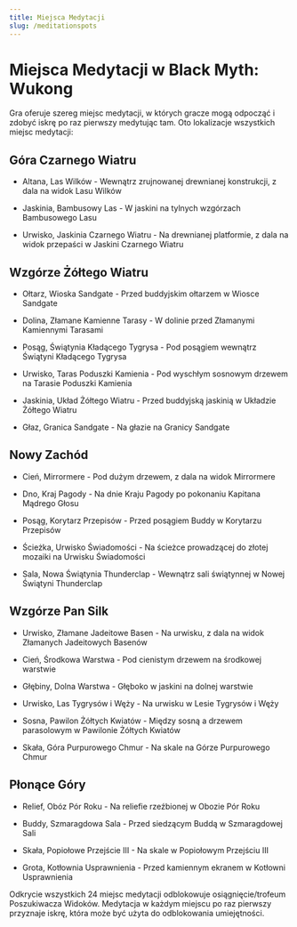 ```yaml
---
title: Miejsca Medytacji
slug: /meditationspots
---
```


# Miejsca Medytacji w Black Myth: Wukong

Gra oferuje szereg miejsc medytacji, w których gracze mogą odpocząć i zdobyć iskrę po raz pierwszy medytując tam. Oto lokalizacje wszystkich miejsc medytacji:

## Góra Czarnego Wiatru

- Altana, Las Wilków - Wewnątrz zrujnowanej drewnianej konstrukcji, z dala na widok Lasu Wilków

- Jaskinia, Bambusowy Las - W jaskini na tylnych wzgórzach Bambusowego Lasu

- Urwisko, Jaskinia Czarnego Wiatru - Na drewnianej platformie, z dala na widok przepaści w Jaskini Czarnego Wiatru

## Wzgórze Żółtego Wiatru

- Ołtarz, Wioska Sandgate - Przed buddyjskim ołtarzem w Wiosce Sandgate

- Dolina, Złamane Kamienne Tarasy - W dolinie przed Złamanymi Kamiennymi Tarasami

- Posąg, Świątynia Kładącego Tygrysa - Pod posągiem wewnątrz Świątyni Kładącego Tygrysa

- Urwisko, Taras Poduszki Kamienia - Pod wyschłym sosnowym drzewem na Tarasie Poduszki Kamienia

- Jaskinia, Układ Żółtego Wiatru - Przed buddyjską jaskinią w Układzie Żółtego Wiatru

- Głaz, Granica Sandgate - Na głazie na Granicy Sandgate

## Nowy Zachód

- Cień, Mirrormere - Pod dużym drzewem, z dala na widok Mirrormere

- Dno, Kraj Pagody - Na dnie Kraju Pagody po pokonaniu Kapitana Mądrego Głosu

- Posąg, Korytarz Przepisów - Przed posągiem Buddy w Korytarzu Przepisów

- Ścieżka, Urwisko Świadomości - Na ścieżce prowadzącej do złotej mozaiki na Urwisku Świadomości

- Sala, Nowa Świątynia Thunderclap - Wewnątrz sali świątynnej w Nowej Świątyni Thunderclap

## Wzgórze Pan Silk

- Urwisko, Złamane Jadeitowe Basen - Na urwisku, z dala na widok Złamanych Jadeitowych Basenów

- Cień, Środkowa Warstwa - Pod cienistym drzewem na środkowej warstwie

- Głębiny, Dolna Warstwa - Głęboko w jaskini na dolnej warstwie

- Urwisko, Las Tygrysów i Węży - Na urwisku w Lesie Tygrysów i Węży

- Sosna, Pawilon Żółtych Kwiatów - Między sosną a drzewem parasolowym w Pawilonie Żółtych Kwiatów

- Skała, Góra Purpurowego Chmur - Na skale na Górze Purpurowego Chmur

## Płonące Góry

- Relief, Obóz Pór Roku - Na reliefie rzeźbionej w Obozie Pór Roku

- Buddy, Szmaragdowa Sala - Przed siedzącym Buddą w Szmaragdowej Sali

- Skała, Popiołowe Przejście III - Na skale w Popiołowym Przejściu III

- Grota, Kotłownia Usprawnienia - Przed kamiennym ekranem w Kotłowni Usprawnienia

Odkrycie wszystkich 24 miejsc medytacji odblokowuje osiągnięcie/trofeum Poszukiwacza Widoków. Medytacja w każdym miejscu po raz pierwszy przyznaje iskrę, która może być użyta do odblokowania umiejętności.